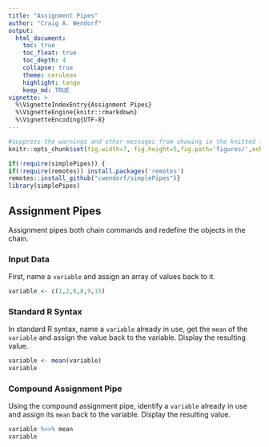 ```yaml
---
title: "Assignment Pipes"
author: "Craig A. Wendorf"
output:
  html_document:
    toc: true
    toc_float: true
    toc_depth: 4
    collapse: true
    theme: cerulean
    highlight: tango
    keep_md: TRUE
vignette: >
  %\VignetteIndexEntry{Assignment Pipes}
  %\VignetteEngine{knitr::rmarkdown}
  %\VignetteEncoding{UTF-8}
---
```


```r
#suppress the warnings and other messages from showing in the knitted file.
knitr::opts_chunk$set(fig.width=7, fig.height=5,fig.path='figures/',echo=TRUE,warning=FALSE,message=FALSE)
```

```r
if(!require(simplePipes)) {
if(!require(remotes)) install.packages('remotes')
remotes::install_github("cwendorf/simplePipes")}
library(simplePipes)
```

## Assignment Pipes

Assignment pipes both chain commands and redefine the objects in the chain.

### Input Data

First, name a `variable` and assign an array of values back to it.

```r
variable <- c(1,2,6,8,9,15)
```

### Standard R Syntax

In standard R syntax, name a `variable` already in use, get the `mean` of the `variable` and assign the value back to the variable. Display the resulting value.

```r
variable <- mean(variable)
variable
```

### Compound Assignment Pipe

Using the compound assignment pipe, identify a `variable` already in use and assign its `mean` back to the variable. Display the resulting value.

```r
variable %<>% mean
variable
```
